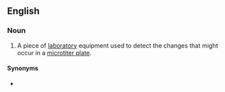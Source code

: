 ==English==

===Noun===
{{en-noun}}

# {{lb|en|chemistry|biochemistry}} A piece of [[laboratory]] equipment used to detect the changes that might occur in a [[microtiter plate]].

====Synonyms====
* {{l|en|plate reader}}